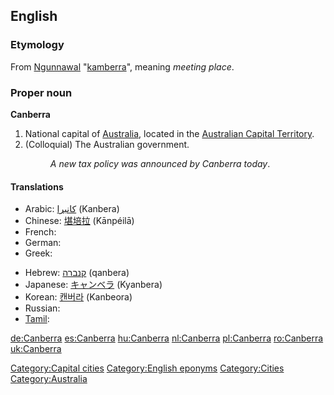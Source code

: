 {{wikipedia}}
==English==

===Etymology===
From [[w:Ngunnawal language|Ngunnawal]] "[[kamberra]]", meaning ''meeting place''.

===Proper noun===
'''Canberra'''
# National capital of [[Australia]], located in the [[Australian Capital Territory]].
# (Colloquial) The Australian government.
#: ''A new tax policy was announced by Canberra today''.

====Translations====
{{trans-top|Capital of Australia}}
*Arabic: [[كانبرا]] (Kanbera)
*Chinese: [[堪培拉]] (Kānpéilā)
*French: {{t-|fr|Canberra}}
* German: {{t|de|Canberra}}
*Greek: {{t-|el|Καμπέρα|f|tr=Kambéra|sc=Grek}}
{{trans-mid}}
*Hebrew: [[קנברה]] (qanbera)
*Japanese: [[キャンベラ]] (Kyanbera)
*Korean: [[캔버라]] (Kanbeora)
*Russian: {{t|ru|Канберра|f|tr=Kanbérra, Kánberra|sc=Cyrl}}
* [[Tamil]]: {{t|ta|கான்பரா|sc=Taml}}
{{trans-bottom}}

[[Category:Capital cities]]
[[Category:English eponyms]]
[[Category:Cities]]
[[Category:Australia]]

[[de:Canberra]]
[[es:Canberra]]
[[hu:Canberra]]
[[nl:Canberra]]
[[pl:Canberra]]
[[ro:Canberra]]
[[uk:Canberra]]